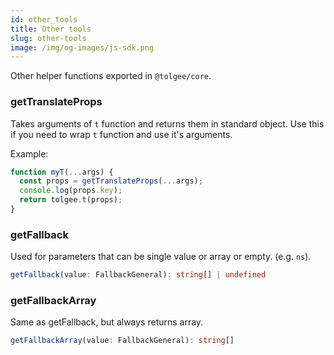 ```yaml
---
id: other_tools
title: Other tools
slug: other-tools
image: /img/og-images/js-sdk.png
---
```


Other helper functions exported in `@tolgee/core`.

### getTranslateProps

Takes arguments of `t` function and returns them in standard object.
Use this if you need to wrap `t` function and use it's arguments.

Example:

```ts
function myT(...args) {
  const props = getTranslateProps(...args);
  console.log(props.key);
  return tolgee.t(props);
}
```

### getFallback

Used for parameters that can be single value or array or empty. (e.g. `ns`).

```ts
getFallback(value: FallbackGeneral): string[] | undefined
```

### getFallbackArray

Same as getFallback, but always returns array.

```ts
getFallbackArray(value: FallbackGeneral): string[]
```
